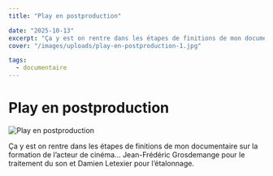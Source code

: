 ```yaml
---
title: "Play en postproduction"

date: "2025-10-13"
excerpt: "Ça y est on rentre dans les étapes de finitions de mon documentaire sur la formation de l’acteur de cinéma... Jean-Frédéric Grosdemange pour le traite..."
cover: "/images/uploads/play-en-postproduction-1.jpg"

tags:
  - documentaire
---
```


# Play en postproduction



![Play en postproduction](/images/uploads/play-en-postproduction-1.jpg)

Ça y est on rentre dans les étapes de finitions de mon documentaire sur la formation de l’acteur de cinéma... Jean-Frédéric Grosdemange pour le traitement du son et Damien Letexier pour l’étalonnage.
